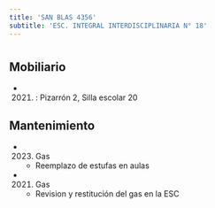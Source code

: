 ```yaml
---
title: 'SAN BLAS 4356'
subtitle: 'ESC. INTEGRAL INTERDISCIPLINARIA N° 18'
---
```


#


## Mobiliario

*  (2021) : Pizarrón 2, Silla escolar 20 





## Mantenimiento

*  (2023) Gas 
    + Reemplazo de estufas en aulas

*  (2021) Gas 
    + Revision y restitución del gas en la ESC



